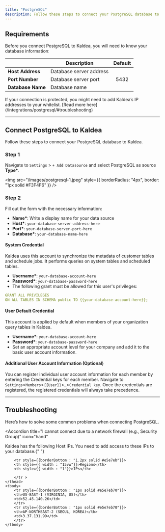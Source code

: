 ```yaml
---
title: "PostgreSQL"
description: Follow these steps to connect your PostgreSQL database to Kaldea.
---
```


## Requirements

Before you connect PostgreSQL to Kaldea, you will need to know your database information:

|                   | Description             | Default |
| ----------------- | ----------------------- | :-----: |
| **Host Address**  | Database server address |         |
| **Port Number**   | Database server port    |  5432   |
| **Database Name** | Database name           |         |

<Note>
  If your connection is protected, you might need to add Kaldea’s IP addresses
  to your whitelist. [Read more here](/integrations/postgresql/#troubleshooting)
</Note>

---

## Connect PostgreSQL to Kaldea

Follow these steps to connect your PostgreSQL database to Kaldea.

### Step 1

Navigate to `Settings` > `+ Add Datasource` and select PostgreSQL as source **Type\***.

<img
  src="/images/postgresql-1.jpeg"
  style={{ borderRadius: "4px", border: "1px solid #F3F4F6" }}
/>

### Step 2

Fill out the form with the necessary information:

- **Name\***: Write a display name for your data source
- **Host\***: `your-database-server-address-here`
- **Port\***: `your-database-server-port-here`
- **Database\***: `your-database-name-here`

#### System Credential

<Info>
  Kaldea uses this account to synchronize the metadata of customer tables and
  schedule jobs. It performs queries on system tables and scheduled tables.
</Info>

- **Username\***: `your-database-account-here`
- **Password\***: `your-database-password-here`
- The following grant must be allowed for this user's privileges:

```yml
GRANT ALL PRIVILEGES
ON ALL TABLES IN SCHEMA public TO {{your-database-account-here}};
```

#### User Default Credential

<Info>
  This account is applied by default when members of your organization query
  tables in Kaldea.
</Info>

- **Username\***: `your-database-account-here`
- **Password\***: `your-database-password-here`
- Set an appropriate account level for your company and add it to the basic user
  account information.

#### Additional User Account Information (Optional)

You can register individual user account information for each member by entering the Credential keys for each member. Navigate to `Settings`>`Members`>`{{User}}`>`…`>`Credential key`. Once the credentials are registered, the registered credentials will always take precedence.

---

## Troubleshooting

Here’s how to solve some common problems when connecting PostgreSQL.

<Accordion
  title="I cannot connect due to a network firewall (e.g., Security Group)"
  icon="hand"
>
  Kaldea has the following Host IPs. You need to add access to these IPs to your
  database.{" "}
  
  <table>
    <thead>

        <tr style={{borderBottom : "1.2px solid #e5e7eb"}}>
        <th style={{ width : "15vw"}}>Regions</th>
        <th style={{ width : "1"}}>IPs</th>

        </tr >
    </thead>
    <tbody>
        <tr style={{borderBottom : "1px solid #e5e7eb70"}}>
        <th>US-EAST-1 (VIRGINIA, US)</th>
        <td>52.45.140.26</td>
        </tr>
        <tr style={{borderBottom : "1px solid #e5e7eb70"}}>
        <th>AP-NORTHEAST-2 (SEOUL, KOREA)</th>
        <td>3.37.131.99</td>
        </tr>
    </tbody>

  </table>
</Accordion>
